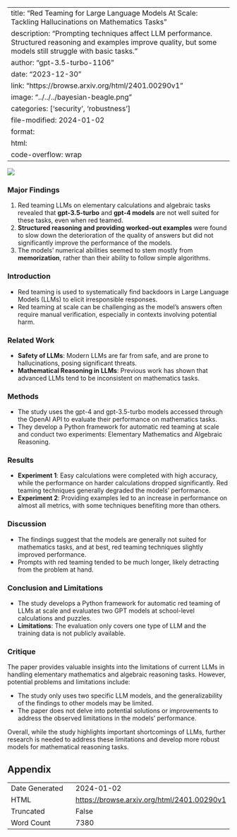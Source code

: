 
---
title: "Red Teaming for Large Language Models At Scale: Tackling Hallucinations on Mathematics Tasks"
description: "Prompting techniques affect LLM performance. Structured reasoning and examples improve quality, but some models still struggle with basic tasks."
author: "gpt-3.5-turbo-1106"
date: "2023-12-30"
link: "https://browse.arxiv.org/html/2401.00290v1"
image: "../../../bayesian-beagle.png"
categories: ['security', 'robustness']
file-modified: 2024-01-02
format:
  html:
    code-overflow: wrap
---

![](None)

### Major Findings

1. Red teaming LLMs on elementary calculations and algebraic tasks revealed that **gpt-3.5-turbo** and **gpt-4 models** are not well suited for these tasks, even when red teamed. 
2. **Structured reasoning and providing worked-out examples** were found to slow down the deterioration of the quality of answers but did not significantly improve the performance of the models.
3. The models' numerical abilities seemed to stem mostly from **memorization**, rather than their ability to follow simple algorithms.

### Introduction

- Red teaming is used to systematically find backdoors in Large Language Models (LLMs) to elicit irresponsible responses.
- Red teaming at scale can be challenging as the model’s answers often require manual verification, especially in contexts involving potential harm.

### Related Work

- **Safety of LLMs**: Modern LLMs are far from safe, and are prone to hallucinations, posing significant threats.
- **Mathematical Reasoning in LLMs**: Previous work has shown that advanced LLMs tend to be inconsistent on mathematics tasks.

### Methods

- The study uses the gpt-4 and gpt-3.5-turbo models accessed through the OpenAI API to evaluate their performance on mathematics tasks.
- They develop a Python framework for automatic red teaming at scale and conduct two experiments: Elementary Mathematics and Algebraic Reasoning.

### Results

- **Experiment 1**: Easy calculations were completed with high accuracy, while the performance on harder calculations dropped significantly. Red teaming techniques generally degraded the models' performance.
- **Experiment 2**: Providing examples led to an increase in performance on almost all metrics, with some techniques benefiting more than others.

### Discussion

- The findings suggest that the models are generally not suited for mathematics tasks, and at best, red teaming techniques slightly improved performance.
- Prompts with red teaming tended to be much longer, likely detracting from the problem at hand.

### Conclusion and Limitations

- The study develops a Python framework for automatic red teaming of LLMs at scale and evaluates two GPT models at school-level calculations and puzzles.
- **Limitations**: The evaluation only covers one type of LLM and the training data is not publicly available.

### Critique

The paper provides valuable insights into the limitations of current LLMs in handling elementary mathematics and algebraic reasoning tasks. However, potential problems and limitations include:

- The study only uses two specific LLM models, and the generalizability of the findings to other models may be limited.
- The paper does not delve into potential solutions or improvements to address the observed limitations in the models' performance.

Overall, while the study highlights important shortcomings of LLMs, further research is needed to address these limitations and develop more robust models for mathematical reasoning tasks.

## Appendix

|          |          |
|----------|----------|
| Date Generated     | 2024-01-02       |
| HTML     | [https://browse.arxiv.org/html/2401.00290v1](https://browse.arxiv.org/html/2401.00290v1)       |
| Truncated       | False       |
| Word Count       | 7380       |